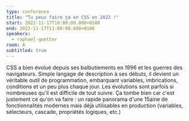 ```yaml
---
type: conference
title: "Tu peux faire ça en CSS en 2022 !"
start: 2022-11-17T10:00:00.000+0100
end: 2022-11-17T11:00:00.000+0100
speakers:
  - raphael-goetter
room: A
subtitled: true
---
```


CSS a bien évolué depuis ses balbutiements en 1996 et les guerres des
navigateurs. Simple langage de description à ses débuts, il devient un véritable
outil de programmation, embarquant variables, imbrications, conditions et un peu
plus chaque jour. Les évolutions sont parfois si nombreuses qu'il est difficile
de tout suivre. Ça tombe bien car c'est justement ce qu'on va faire : un rapide
panorama d'une 15aine de fonctionnalités modernes mais déjà utilisables en
production (variables, sélecteurs, cascade, propriétés logiques, etc.)
